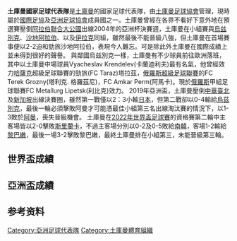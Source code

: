 {{Infobox National football team
|  Name               = 土庫曼
|  Badge              = Turkmenistan FA.png
|  Home Stadium       = [[阿什哈巴特林匹克體育場|阿什哈巴特林匹克體育場]]
|  FIFA Trigramme     = TKM
|  FIFA Rank          = [[國際足協世界排名|114]]{{decrease}}1（2018年3月15日）
|  FIFA max           = 86
|  FIFA max date      = 2004年4月
|  FIFA min           = 174
|  FIFA min date      = 2007年9月
|  Nickname           = 黑馬 (Akhal-Teke)  
|  Association        = [[土庫曼足球協會|土庫曼足球協會]] 
|  Confederation      = [[亞洲足球總會|AFC]] ([[亞洲|亞洲]]) |
  pattern_la1=_whitesmalllower|pattern_b1=_redcollar|pattern_ra1=_whitesmalllower|
  leftarm1=1C7F66|body1=1C7F66|rightarm1=1C7F66|shorts1=FFFFFF|socks1=1C7F66|
  pattern_la2=_whiteupper|pattern_b2=_vneckblack|pattern_ra2=_whiteupper|
  leftarm2=FFD410|body2=FFFFFF|rightarm2=FFD410|shorts2=CD2038|socks2=000000|
| First game         = {{flagicon|Kazakh SSR}} {{nft|哈薩克}} 1–0 土庫曼 {{Flagicon|TKM|1992}} <br> ([[哈薩克斯坦|哈薩克斯坦]][[阿拉木圖|阿拉木圖]]; 1992年6月1日)<ref>http://soccer-db.net/get_scores.php?page=2&status=%&notes=&id=tkm&game={{dead link|date=2018年2月 |bot=InternetArchiveBot |fix-attempted=yes }}</ref>
| Largest win        = {{Flagicon|TKM}} 土庫曼 11–0 {{fb-rt|AFG|2002}} <br> (土庫曼[[阿什哈巴特|阿什哈巴特]]; 2003年11月19日)
| Largest loss       = {{fb|TJK}} 5–0 土庫曼 {{flagicon|TKM|1997}} <br> ([[塔吉克斯坦|塔吉克]][[杜尚別|杜尚別]]; 1997年6月22日) <br> {{fb|KUW}} 6–1 土庫曼 {{Flagicon|TKM|1997}} <br> ([[科威特|科威特]][[科威特市|科威特市]]; 2000年2月10日) <br> {{fb|QAT}} {{flagicon|TKM}} <br> ([[卡達|卡達]][[杜哈|杜哈]]; 2004年5月31日) <br> {{fb|BHR}} 5–0 土庫曼 {{flagicon|TKM}} <br> ([[巴林|巴林]][[里法|里法]]; 2005年8月3日) 南韓5-0土庫曼
| Regional name      = [[亞洲盃足球賽|亞洲盃]] 
| Regional cup apps  = 2
| Regional cup first = [[2004年亞洲盃足球賽|2004]]
| Regional cup best  = 小組賽，[[2004年亞洲盃足球賽|2004]]、[[2019年亞洲盃足球賽|2019]]
}}

'''土庫曼國家足球代表隊'''是[[土庫曼|土庫曼]]的國家足球代表隊，由[[土庫曼足球協會|土庫曼足球協會]]管理，現時屬於[[國際足協|國際足協]]及[[亞洲足球協會|亞洲足球協會]]成員國之一。土庫曼曾經在各界不看好下意外地在預選賽壓倒[[阿拉伯聯合大公國|阿拉伯聯合大公國]]出線2004年的亞洲杯決賽週，土庫曼在小組賽與[[烏兹別克|烏兹別克]]、[[沙地阿拉伯|沙地阿拉伯]]、以及[[伊拉克|伊拉克]]同組，雖然最後不能晉級八強，但土庫曼在首場賽事便以2-2迫和勁旅沙地阿拉伯，表現今人難忘。可是除此外土庫曼在國際成績上並未得到很好的聲譽。
與鄰國烏兹別克一樣，土庫曼有不少球員前往歐洲落班，其中以土庫曼中場球員Vyacheslav Krendelev(卡蘭迪利夫)最有名氣，他曾經效力[[哈薩克|哈薩克]]超級足球聯賽的勁旅(FC Taraz)塔拉茲，[[俄羅斯超級足球聯賽|俄羅斯超級足球聯賽]]的FC Terek Grozny(塔利克. 格羅茲尼)，FC Amkar Perm(阿馬卡)。現於[[俄羅斯|俄羅斯]]甲組足球聯賽FC Metallurg Lipetsk(利比克)效力。
2019年亞洲盃，土庫曼壓倒[[中華台北國家足球隊|中華臺北]]及[[新加坡國家足球隊|新加坡]]出線決賽圈，雖然第一戰僅以2：3小輸[[日本國家足球隊|日本]]，但第二戰卻以0-4輸給[[烏茲別克國家足球隊|烏茲別克]]，最後一輪必須擊敗阿曼才可能憑最佳小組第三名出線淘汰賽的情況下，以1-3敗於[[阿曼國家足球隊|阿曼]]，喪失晉級機會。
土庫曼在[[2022年世界盃足球賽|2022年世界盃足球賽]]的資格賽第二輪中主客場皆以2-0擊敗[[斯里蘭卡國家足球隊|斯里蘭卡]]，不過主客場分別以0-2及0-5敗給[[南韓國家足球隊|南韓]]，客場1-2輸給[[黎巴嫩國家足球隊|黎巴嫩]]，最後一場3-2擊敗黎巴嫩，最終土庫曼排在小組第三，未能晉級第三輪。

== 世界盃成績 ==
== 亞洲盃成績 ==
==参考资料==
{{reflist}}

{{AFC teams}}
{{國際足球}}

[[Category:亞洲足球代表隊|Category:亞洲足球代表隊]]
[[Category:土庫曼體育組織|Category:土庫曼體育組織]]